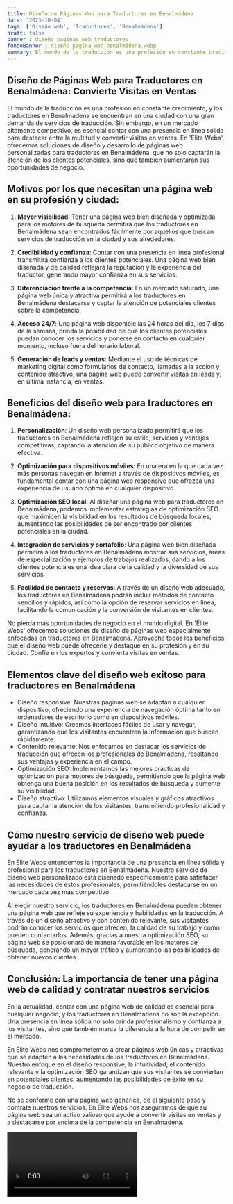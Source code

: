 ```yaml
---
title: Diseño de Páginas Web para Traductores en Benalmádena
date: '2023-10-04'
tags: ['Diseño web', 'Traductores', 'Benalmádena']
draft: false
banner : diseño_paginas_web_traductores
fondoBanner : diseño_pagina_web_benalmádena.webp
summary: El mundo de la traducción es una profesión en constante crecimiento, y los traductores en Benalmádena se encuentran en una ciudad con una gran demanda de servicios de traducción. Sin embargo, en un mercado altamente competitivo, es esencial contar con una presencia en línea sólida para destacar entre la multitud y convertir visitas en ventas. En 'Élite Webs', ofrecemos soluciones de diseño y desarrollo de páginas web personalizadas para traductores en Benalmádena, que no solo captarán la atención de los clientes potenciales, sino que también aumentarán sus oportunidades de negocio.
---
```


## Diseño de Páginas Web para Traductores en Benalmádena: Convierte Visitas en Ventas

El mundo de la traducción es una profesión en constante crecimiento, y los traductores en Benalmádena se encuentran en una ciudad con una gran demanda de servicios de traducción. Sin embargo, en un mercado altamente competitivo, es esencial contar con una presencia en línea sólida para destacar entre la multitud y convertir visitas en ventas. En 'Élite Webs', ofrecemos soluciones de diseño y desarrollo de páginas web personalizadas para traductores en Benalmádena, que no solo captarán la atención de los clientes potenciales, sino que también aumentarán sus oportunidades de negocio.

## Motivos por los que necesitan una página web en su profesión y ciudad:

1. **Mayor visibilidad**: Tener una página web bien diseñada y optimizada para los motores de búsqueda permitirá que los traductores en Benalmádena sean encontrados fácilmente por aquellos que buscan servicios de traducción en la ciudad y sus alrededores.

2. **Credibilidad y confianza**: Contar con una presencia en línea profesional transmitirá confianza a los clientes potenciales. Una página web bien diseñada y de calidad reflejará la reputación y la experiencia del traductor, generando mayor confianza en sus servicios.

3. **Diferenciación frente a la competencia**: En un mercado saturado, una página web única y atractiva permitirá a los traductores en Benalmádena destacarse y captar la atención de potenciales clientes sobre la competencia.

4. **Acceso 24/7**: Una página web disponible las 24 horas del día, los 7 días de la semana, brinda la posibilidad de que los clientes potenciales puedan conocer los servicios y ponerse en contacto en cualquier momento, incluso fuera del horario laboral.

5. **Generación de leads y ventas**: Mediante el uso de técnicas de marketing digital como formularios de contacto, llamadas a la acción y contenido atractivo, una página web puede convertir visitas en leads y, en última instancia, en ventas.

## Beneficios del diseño web para traductores en Benalmádena:

1. **Personalización**: Un diseño web personalizado permitirá que los traductores en Benalmádena reflejen su estilo, servicios y ventajas competitivas, captando la atención de su público objetivo de manera efectiva.

2. **Optimización para dispositivos móviles**: En una era en la que cada vez más personas navegan en Internet a través de dispositivos móviles, es fundamental contar con una página web responsive que ofrezca una experiencia de usuario óptima en cualquier dispositivo.

3. **Optimización SEO local**: Al diseñar una página web para traductores en Benalmádena, podemos implementar estrategias de optimización SEO que maximicen la visibilidad en los resultados de búsqueda locales, aumentando las posibilidades de ser encontrado por clientes potenciales en la ciudad.

4. **Integración de servicios y portafolio**: Una página web bien diseñada permitirá a los traductores en Benalmádena mostrar sus servicios, áreas de especialización y ejemplos de trabajos realizados, dando a los clientes potenciales una idea clara de la calidad y la diversidad de sus servicios.

5. **Facilidad de contacto y reservas**: A través de un diseño web adecuado, los traductores en Benalmádena podrán incluir métodos de contacto sencillos y rápidos, así como la opción de reservar servicios en línea, facilitando la comunicación y la conversión de visitantes en clientes.

No pierda más oportunidades de negocio en el mundo digital. En 'Élite Webs' ofrecemos soluciones de diseño de páginas web especialmente enfocadas en traductores en Benalmádena. Aproveche todos los beneficios que el diseño web puede ofrecerle y destaque en su profesión y en su ciudad. Confíe en los expertos y convierta visitas en ventas.

<GifSeo />

<Cta />

## Elementos clave del diseño web exitoso para traductores en Benalmádena

- Diseño responsive: Nuestras páginas web se adaptan a cualquier dispositivo, ofreciendo una experiencia de navegación óptima tanto en ordenadores de escritorio como en dispositivos móviles.
- Diseño intuitivo: Creamos interfaces fáciles de usar y navegar, garantizando que los visitantes encuentren la información que buscan rápidamente.
- Contenido relevante: Nos enfocamos en destacar los servicios de traducción que ofrecen los profesionales de Benalmádena, resaltando sus ventajas y experiencia en el campo.
- Optimización SEO: Implementamos las mejores prácticas de optimización para motores de búsqueda, permitiendo que la página web obtenga una buena posición en los resultados de búsqueda y aumente su visibilidad.
- Diseño atractivo: Utilizamos elementos visuales y gráficos atractivos para captar la atención de los visitantes, transmitiendo profesionalidad y confianza.

## Cómo nuestro servicio de diseño web puede ayudar a los traductores en Benalmádena

En Élite Webs entendemos la importancia de una presencia en línea sólida y profesional para los traductores en Benalmádena. Nuestro servicio de diseño web personalizado está diseñado específicamente para satisfacer las necesidades de estos profesionales, permitiéndoles destacarse en un mercado cada vez más competitivo.

Al elegir nuestro servicio, los traductores en Benalmádena pueden obtener una página web que refleje su experiencia y habilidades en la traducción. A través de un diseño atractivo y con contenido relevante, sus visitantes podrán conocer los servicios que ofrecen, la calidad de su trabajo y cómo pueden contactarlos. Además, gracias a nuestra optimización SEO, su página web se posicionará de manera favorable en los motores de búsqueda, generando un mayor tráfico y aumentando las posibilidades de obtener nuevos clientes.

## Conclusión: La importancia de tener una página web de calidad y contratar nuestros servicios

En la actualidad, contar con una página web de calidad es esencial para cualquier negocio, y los traductores en Benalmádena no son la excepción. Una presencia en línea sólida no solo brinda profesionalismo y confianza a los visitantes, sino que también marca la diferencia a la hora de competir en el mercado.

En Élite Webs nos comprometemos a crear páginas web únicas y atractivas que se adapten a las necesidades de los traductores en Benalmádena. Nuestro enfoque en el diseño responsive, la intuitividad, el contenido relevante y la optimización SEO garantizan que sus visitantes se conviertan en potenciales clientes, aumentando las posibilidades de éxito en su negocio de traducción.

No se conforme con una página web genérica, dé el siguiente paso y contrate nuestros servicios. En Élite Webs nos aseguramos de que su página web sea un activo valioso que ayude a convertir visitas en ventas y a destacarse por encima de la competencia en Benalmádena.

<Video />

<CtaBot job='Traductores' city='Benalmádena'/>

<Gmaps query='Benalmádena+españa+maps' />